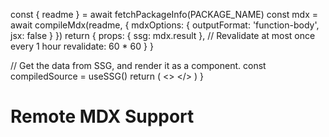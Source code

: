 

  const { readme } = await fetchPackageInfo(PACKAGE_NAME)
  const mdx = await compileMdx(readme, {
    mdxOptions: {
      outputFormat: 'function-body',
      jsx: false
    }
  })
  return {
    props: {
      ssg: mdx.result
    },
    // Revalidate at most once every 1 hour
    revalidate: 60 * 60
  }
}

  // Get the data from SSG, and render it as a component.
  const compiledSource = useSSG()
  return (
    <>
      <PackageCmd packages={[PACKAGE_NAME]} />
      <MDXRemote compiledSource={compiledSource} />
    </>
  )
}

# Remote MDX Support

<PackageApiDocs />

